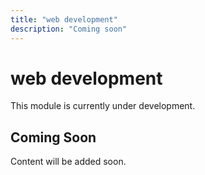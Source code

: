 ```yaml
---
title: "web development"
description: "Coming soon"
---
```


# web development

This module is currently under development.

## Coming Soon

Content will be added soon.
